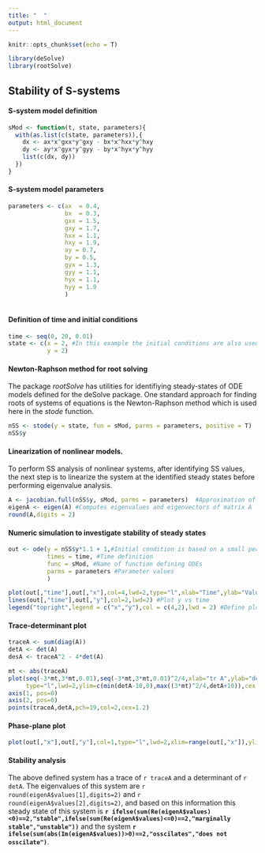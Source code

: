 ```yaml
---
title: "  "
output: html_document
---
```


```r
knitr::opts_chunk$set(echo = T)

library(deSolve)
library(rootSolve)
```
## Stability of S-systems

#### S-system model definition
```r
sMod <- function(t, state, parameters){
  with(as.list(c(state, parameters)),{  
    dx <- ax*x^gxx*y^gxy - bx*x^hxx*y^hxy
    dy <- ay*x^gyx*y^gyy - by*x^hyx*y^hyy
    list(c(dx, dy))
  })
}
```

#### S-system model parameters
```r
parameters <- c(ax  = 0.4,
                bx  = 0.3,
                gxx = 1.5,
                gxy = 1.7,
                hxx = 1.1,
                hxy = 1.9,
                ay = 0.7,
                by = 0.5,
                gyx = 1.3,
                gyy = 1.1,
                hyx = 1.1,
                hyy = 1.9
                )
                

```

#### Definition of time and initial conditions
```r
time <- seq(0, 20, 0.01)
state <- c(x = 2, #In this example the initial conditions are also used as an initial guess for the SS solver
           y = 2)
```

#### Newton-Raphson method for root solving 
The package *rootSolve* has utilities for identifiying steady-states of ODE models defined for the deSolve package. One standard approach for finding roots of systems of equations is the Newton-Raphson method which is used here in the *stode* function.

```r
nSS <- stode(y = state, fun = sMod, parms = parameters, positive = T)
nSS$y
```


#### Linearization of nonlinear models. 
To perform SS analysis of nonlinear systems, after identifying SS values, the next step is to linearize the system at the identified steady states before performing eigenvalue analysis. 

```r
A <- jacobian.full(nSS$y, sMod, parms = parameters)  #Approximation of Jacobian at SS
eigenA <- eigen(A) #Computes eigenvalues and eigenvectors of matrix A
round(A,digits = 2)
```


#### Numeric simulation to investigate stability of steady states
```r
out <- ode(y = nSS$y*1.1 + 1,#Initial condition is based on a small perturbation from the found SS
           times = time, #Time definition
           func = sMod, #Name of function defining ODEs
           parms = parameters #Parameter values
           )

plot(out[,"time"],out[,"x"],col=4,lwd=2,type="l",xlab="Time",ylab="Values",ylim=range(c(out[,"x"],out[,"y"]))) #Plot x vs time
lines(out[,"time"],out[,"y"],col=2,lwd=2) #Plot y vs time
legend("topright",legend = c("x","y"),col = c(4,2),lwd = 2) #Define plot legend

```

#### Trace-determinant plot
```r
traceA <- sum(diag(A))
detA <- det(A)
desA <- traceA^2 - 4*det(A)

mt <- abs(traceA)
plot(seq(-3*mt,3*mt,0.01),seq(-3*mt,3*mt,0.01)^2/4,xlab="tr A",ylab="det A",
     type="l",lwd=2,ylim=c(min(detA-10,0),max((3*mt)^2/4,detA+10)),cex.lab=1.25,cex.axis=1.25,axes=F)
axis(1, pos=0)
axis(2, pos=0)  
points(traceA,detA,pch=19,col=2,cex=1.2)
```

#### Phase-plane plot
```r
plot(out[,"x"],out[,"y"],col=1,type="l",lwd=2,xlim=range(out[,"x"]),ylim=range(out[,"y"]),xlab="x",ylab = "y")

```

#### Stability analysis
The above defined system has a trace of `r traceA` and a determinant of `r detA`. The eigenvalues of this system are `r round(eigenA$values[1],digits=2)` and `r round(eigenA$values[2],digits=2)`, and based on this information this steady state of this system is **`r ifelse(sum(Re(eigenA$values)<0)==2,"stable",ifelse(sum(Re(eigenA$values)<=0)==2,"marginally stable","unstable"))`** and the system **`r ifelse(sum(abs(Im(eigenA$values))>0)==2,"osscilates","does not osscilate")`**.
